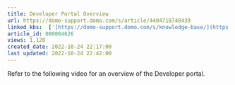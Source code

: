 ```yaml
---
title: Developer Portal Overview
url: https://domo-support.domo.com/s/article/4404718748439
linked_kbs:  ['[https://domo-support.domo.com/s/knowledge-base/](https://domo-support.domo.com/s/knowledge-base/)', '[https://domo-support.domo.com/s/](https://domo-support.domo.com/s/)', '[https://domo-support.domo.com/s/topic/0TO5w000000Zan1GAC](https://domo-support.domo.com/s/topic/0TO5w000000Zan1GAC)', '[https://domo-support.domo.com/s/topic/0TO5w000000ZanYGAS](https://domo-support.domo.com/s/topic/0TO5w000000ZanYGAS)', '[https://domo-support.domo.com/s/article/4404718748439](https://domo-support.domo.com/s/article/4404718748439)', '[https://domo-support.domo.com/s/topic/0TO5w000000ZanYGAS/developer-topics](https://domo-support.domo.com/s/topic/0TO5w000000ZanYGAS/developer-topics)', '[https://domo-support.domo.com/s/article/360043429933](https://domo-support.domo.com/s/article/360043429933)', '[https://domo-support.domo.com/s/article/360043429953](https://domo-support.domo.com/s/article/360043429953)', '[https://domo-support.domo.com/s/article/360042925494](https://domo-support.domo.com/s/article/360042925494)', '[https://domo-support.domo.com/s/article/360043429913](https://domo-support.domo.com/s/article/360043429913)', '[https://domo-support.domo.com/s/article/4408174643607](https://domo-support.domo.com/s/article/4408174643607)', '[https://domo-support.domo.com/s/login/](https://domo-support.domo.com/s/login/)']
article_id: 000004626
views: 1,120
created_date: 2022-10-24 22:17:00
last updated: 2022-10-24 22:42:00
---
```




Refer to the following video for an overview of the Developer portal.


